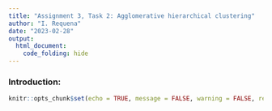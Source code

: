 ```yaml
---
title: "Assignment 3, Task 2: Agglomerative hierarchical clustering"
author: "I. Requena"
date: "2023-02-28"
output: 
  html_document:
    code_folding: hide
---
```


### Introduction:


```r
knitr::opts_chunk$set(echo = TRUE, message = FALSE, warning = FALSE, results=FALSE)



```

